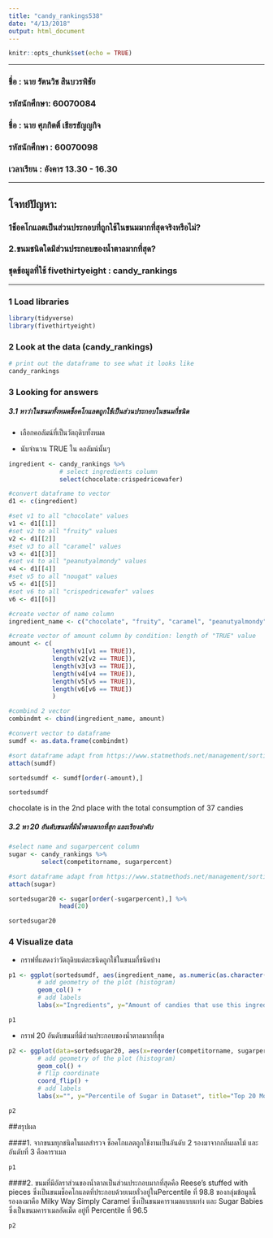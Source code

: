 ```yaml
---
title: "candy_rankings538"
date: "4/13/2018"
output: html_document
---
```


```r
knitr::opts_chunk$set(echo = TRUE)
```

***
### ชื่อ : นาย รัตนวิช สินบวรพิชัย

### รหัสนักศึกษา: 60070084

### ชื่อ : นาย ศุภกิตติ์ เธียรธัญญกิจ

### รหัสนักศึกษา : 60070098

### เวลาเรียน : อังคาร 13.30 - 16.30
***

## โจทย์ปัญหา:
### 1ช็อคโกแลตเป็นส่วนประกอบที่ถูกใช้ในขนมมากที่สุดจริงหรือไม่?
### 2.ขนมชนิดใดมีส่วนประกอบของน้ำตาลมากที่สุด?

### ชุดข้อมูลที่ใช้ fivethirtyeight : candy_rankings

*** 

### 1 Load libraries

```r
library(tidyverse)
library(fivethirtyeight)
```

### 2 Look at the data (candy_rankings) 

```r
# print out the dataframe to see what it looks like
candy_rankings
```
### 3 Looking for answers


##### 3.1 หาว่าในขนมทั้งหมดช็อคโกแลตถูกใช้เป็นส่วนประกอบในขนมกี่ชนิด

* เลือกคอลัมน์ที่เป็นวัตถุดิบทั้งหมด

* นับจำนวน TRUE ใน คอลัมน์นั้นๆ

```r
ingredient <- candy_rankings %>%
              # select ingredients column
              select(chocolate:crispedricewafer)

#convert dataframe to vector
d1 <- c(ingredient)

#set v1 to all "chocolate" values
v1 <- d1[[1]]
#set v2 to all "fruity" values
v2 <- d1[[2]]
#set v3 to all "caramel" values
v3 <- d1[[3]]
#set v4 to all "peanutyalmondy" values
v4 <- d1[[4]]
#set v5 to all "nougat" values
v5 <- d1[[5]]
#set v6 to all "crispedricewafer" values
v6 <- d1[[6]]

#create vector of name column
ingredient_name <- c("chocolate", "fruity", "caramel", "peanutyalmondy", "nougat", "crispedricewafer")

#create vector of amount column by condition: length of "TRUE" value
amount <- c(
            length(v1[v1 == TRUE]),
            length(v2[v2 == TRUE]),
            length(v3[v3 == TRUE]),
            length(v4[v4 == TRUE]),
            length(v5[v5 == TRUE]),
            length(v6[v6 == TRUE])
            )

#combind 2 vector
combindmt <- cbind(ingredient_name, amount)

#convert vector to dataframe
sumdf <- as.data.frame(combindmt)

#sort dataframe adapt from https://www.statmethods.net/management/sorting.html
attach(sumdf)

sortedsumdf <- sumdf[order(-amount),]

sortedsumdf

```
chocolate is in the 2nd place with the total consumption of 37 candies

##### 3.2 หา 20 อันดับขนมที่มีน้ำตาลมากที่สุก และเรียงลำดับ
```r
#select name and sugarpercent column
sugar <- candy_rankings %>%
         select(competitorname, sugarpercent)

#sort dataframe adapt from https://www.statmethods.net/management/sorting.html and select top 20
attach(sugar)

sortedsugar20 <- sugar[order(-sugarpercent),] %>%
              head(20)

sortedsugar20
```
### 4 Visualize data

* กราฟที่แสดงว่าวัตถุดิบแต่ละชนิดถูกใช้ในขนมกี่ชนิดบ้าง
```r
p1 <- ggplot(sortedsumdf, aes(ingredient_name, as.numeric(as.character(amount)))) +
        # add geometry of the plot (histogram)
        geom_col() + 
        # add labels
        labs(x="Ingredients", y="Amount of candies that use this ingredient", title="How many Candy Use it?") 

p1
```

* กราฟ 20 อันดับขนมที่มีส่วนประกอบของน้ำตาลมากที่สุด

```r
p2 <- ggplot(data=sortedsugar20, aes(x=reorder(competitorname, sugarpercent),y=sugarpercent)) +
        # add geometry of the plot (histogram)
        geom_col() + 
        # flip coordinate 
        coord_flip() +
        # add labels
        labs(x="", y="Percentile of Sugar in Dataset", title="Top 20 Most contain Sugar candies")

p2 
```

##สรุปผล

####1. จากขนมทุกชนิดในผลสำรวจ ช็อคโกแลตถูกใช้งานเป็นอันดับ 2 รองมาจากกลิ่นผลไม้ และอันดับที่ 3 คือคาราเมล

```r
p1
```

####2. ขนมที่มีอัตราส่วนของน้ำตาลเป็นส่วนประกอบมากที่สุดคือ Reese's stuffed with pieces ซึ่งเป็นขนมช็อคโกแลตที่ประกอบด้วยเนยถั่วอยู่ในPercentile ที่ 98.8 ของกลุ่มข้อมูลนี้  รองลงมาคือ Milky Way Simply Caramel ซึ่งเป็นขนมคาราเมลแบบแท่ง และ Sugar Babies ซึ่งเป็นขนมคาราเมลอัดเม็ด อยู่ที่ Percentile ที่ 96.5


```r
p2
```